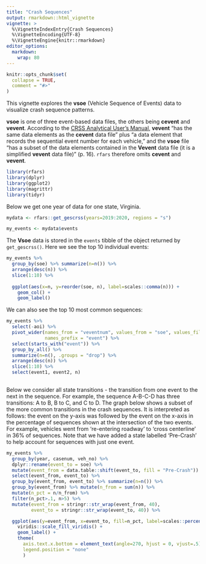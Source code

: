 ```yaml
---
title: "Crash Sequences"
output: rmarkdown::html_vignette
vignette: >
  %\VignetteIndexEntry{Crash Sequences}
  %\VignetteEncoding{UTF-8}
  %\VignetteEngine{knitr::rmarkdown}
editor_options: 
  markdown: 
    wrap: 80
---
```


```r
knitr::opts_chunk$set(
  collapse = TRUE,
  comment = "#>"
)
```

This vignette explores the **vsoe** (Vehicle Sequence of Events) data to
visualize crash sequence patterns.

**vsoe** is one of three event-based data files, the others being **cevent** and
**vevent**. According to the [CRSS Analytical User's Manual](https://crashstats.nhtsa.dot.gov/Api/Public/ViewPublication/813436),
**vevent** "has the same data elements as the **cevent** data file" plus "a data
element that records the sequential event number for each vehicle," and the
**vsoe** file "has a subset of the data elements contained in the **Vevent**
data file (it is a simplified **vevent** data file)" (p. 16). `rfars` therefore
omits **cevent** and **vevent**.

```r
library(rfars)
library(dplyr)
library(ggplot2)
library(magrittr)
library(tidyr)
```


Below we get one year of data for one state, Virginia.

```r
mydata <- rfars::get_gescrss(years=2019:2020, regions = "s")

my_events <- mydata$events
```

The **Vsoe** data is stored in the `events` tibble of the object returned by
`get_gescrss()`. Here we see the top 10 individual events:

```r
my_events %>%
  group_by(soe) %>% summarize(n=n()) %>%
  arrange(desc(n)) %>%
  slice(1:10) %>%
  
  ggplot(aes(x=n, y=reorder(soe, n), label=scales::comma(n))) +
    geom_col() +
    geom_label()
```

We can also see the top 10 most common sequences:

```r
my_events %>%
  select(-aoi) %>%
  pivot_wider(names_from = "veventnum", values_from = "soe", values_fill = "x",
              names_prefix = "event") %>%
  select(starts_with("event")) %>%
  group_by_all() %>%
  summarize(n=n(), .groups = "drop") %>%
  arrange(desc(n)) %>%
  slice(1:10) %>%
  select(event1, event2, n)
  
```

Below we consider all state transitions - the transition from one event to the
next in the sequence. For example, the sequence A-B-C-D has three transitions: A
to B, B to C, and C to D. The graph below shows a subset of the more common
transitions in the crash sequences. It is interpreted as follows: the event on
the y-axis was followed by the event on the x-axis in the percentage of
sequences shown at the intersection of the two events. For example, vehicles
went from 're-entering roadway' to 'cross centerline' in 36% of sequences. Note
that we have added a state labelled 'Pre-Crash' to help account for sequences
with just one event.

```r
my_events %>%
  group_by(year, casenum, veh_no) %>%
  dplyr::rename(event_to = soe) %>%
  mutate(event_from = data.table::shift(event_to, fill = "Pre-Crash")) %>%
  select(event_from, event_to) %>%
  group_by(event_from, event_to) %>% summarize(n=n()) %>%
  group_by(event_from) %>% mutate(n_from = sum(n)) %>%
  mutate(n_pct = n/n_from) %>%
  filter(n_pct>.1, n>5) %>%
  mutate(event_from = stringr::str_wrap(event_from, 40),
         event_to = stringr::str_wrap(event_to, 40)) %>%

  ggplot(aes(y=event_from, x=event_to, fill=n_pct, label=scales::percent(n_pct, accuracy = 1))) +
    viridis::scale_fill_viridis() +
    geom_label() +
    theme(
      axis.text.x.bottom = element_text(angle=270, hjust = 0, vjust=.5),
      legend.position = "none"
      )
```
